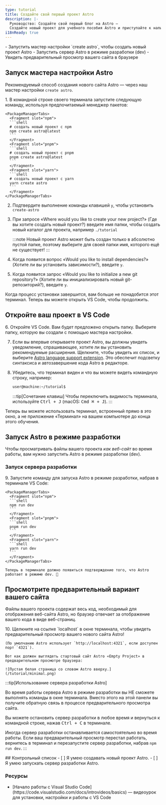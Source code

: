 ```yaml
---
type: tutorial
title: Создайте свой первый проект Astro
description: |-
  Руководство: Создайте свой первый блог на Astro —
  Создайте новый проект для учебного пособия Astro и приступайте к написанию кода
i18nReady: true
---
```


<PreCheck>
  - Запустить мастер настройки `create astro`, чтобы создать новый проект Astro
  - Запустить сервер Astro в режиме разработки (dev)
  - Увидеть предварительный просмотр вашего сайта в браузере
</PreCheck>

## Запуск мастера настройки Astro

Рекомендуемый способ создания нового сайта Astro — через наш мастер настройки `create astro`.

<Steps>
1. В командной строке своего терминала запустите следующую команду, используя предпочитаемый менеджер пакетов:

    <PackageManagerTabs>
      <Fragment slot="npm">
      ```shell
      # создать новый проект с npm
      npm create astro@latest
      ```
      </Fragment>
      <Fragment slot="pnpm">
      ```shell
      # создать новый проект с pnpm
      pnpm create astro@latest
      ```
      </Fragment>
      <Fragment slot="yarn">
      ```shell
      # создать новый проект с yarn
      yarn create astro
      ```
      </Fragment>
    </PackageManagerTabs>

2. Подтвердите выполнение команды клавишей `y`, чтобы установить `create-astro`
3. При запросе «Where would you like to create your new project?» (Где вы хотите создать новый проект?) введите имя папки, чтобы создать новый каталог для проекта, например
`./tutorial`

    :::note
    Новый проект Astro может быть создан только в абсолютно пустой папке, поэтому выберите для своей папки имя, которого ещё не существует!
    :::

4. Когда появится вопрос «Would you like to install dependencies?» (Хотите ли вы установить зависимости?), введите `y`.

5. Когда появится запрос «Would you like to initialize a new git repository?» (Хотите ли вы инициализировать новый git-репозиторий?), введите `y`.
</Steps>

Когда процесс установки завершится, вам больше не понадобится этот терминал. Теперь вы можете открыть VS Code, чтобы продолжить.

## Откройте ваш проект в VS Code

<Steps>
6. Откройте VS Code. Вам будет предложено открыть папку. Выберите папку, которую вы создали с помощью мастера настройки.

7. Если вы впервые открываете проект Astro, вы должны увидеть уведомление, спрашивающее, хотите ли вы установить рекомендуемые расширения. Щелкните, чтобы увидеть их список, и выберите [Astro language support extension](https://marketplace.visualstudio.com/items?itemName=astro-build.astro-vscode). Это обеспечит подсветку синтаксиса и автозавершение кода Astro в редакторе.

8. Убедитесь, что терминал виден и что вы можете видеть командную строку, например:

    ```sh
    user@machine:~/tutorial$
    ```

    :::tip[Сочетание клавиш]
    Чтобы переключить видимость терминала, используйте <kbd>Ctrl + J</kbd> (macOS: <kbd>Cmd ⌘ + J</kbd>).
    :::
</Steps>

Теперь вы можете использовать терминал, встроенный прямо в это окно, а не приложение «Терминал» на вашем компьютере до конца этого обучения.



## Запуск Astro в режиме разработки

Чтобы просматривать файлы вашего проекта _как веб-сайт_ во время работы, вам нужно запустить Astro в режиме разработки (dev).

### Запуск сервера разработки

<Steps>
9. Запустите команду для запуска Astro в режиме разработки, набрав в терминале VS Code:

    <PackageManagerTabs>
      <Fragment slot="npm">
      ```shell
      npm run dev
      ```
      </Fragment>
      <Fragment slot="pnpm">
      ```shell
      pnpm run dev
      ```
      </Fragment>
      <Fragment slot="yarn">
      ```shell
      yarn run dev
      ```
      </Fragment>
    </PackageManagerTabs>

    Теперь в терминале должно появиться подтверждение того, что Astro работает в режиме dev. 🚀
</Steps>

## Просмотрите предварительный вариант вашего сайта

Файлы вашего проекта содержат весь код, необходимый для отображения веб-сайта Astro, но браузер отвечает за отображение вашего кода в виде веб-страниц.

<Steps>
10. Щелкните на ссылке `localhost` в окне терминала, чтобы увидеть предварительный просмотр вашего нового сайта Astro!

    (По умолчанию Astro использует `http://localhost:4321`, если доступен порт `4321`).

    Вот как должен выглядеть стартовый сайт Astro «Empty Project» в предварительном просмотре браузера:

    ![Пустая белая страница со словом Astro вверху.](/tutorial/minimal.png)

</Steps>

:::tip[Использование сервера разработки Astro]

Во время работы сервера Astro в режиме разработки вы НЕ сможете выполнять команды в окне терминала. Вместо этого на этой панели вы получите обратную связь в процессе предварительного просмотра сайта.

Вы можете остановить сервер разработки в любое время и вернуться к командной строке, нажав <kbd>Ctrl + C</kbd> в терминале.

Иногда сервер разработки останавливается самостоятельно во время работы. Если ваш предварительный просмотр перестал работать, вернитесь в терминал и перезапустите сервер разработки, набрав `npm run dev`.
:::

<Box icon="check-list">
## Контрольный список

<Checklist>
- [ ] Я умею создавать новый проект Astro.
- [ ] Я умею запускать сервер разработки Astro.
</Checklist>
</Box>

### Ресурсы

- <p>[Начало работы с Visual Studio Code](https://code.visualstudio.com/docs/introvideos/basics) <Badge class="neutral-badge" text="внешняя ссылка" /> — видеоурок для установки, настройки и работы с VS Code</p>
